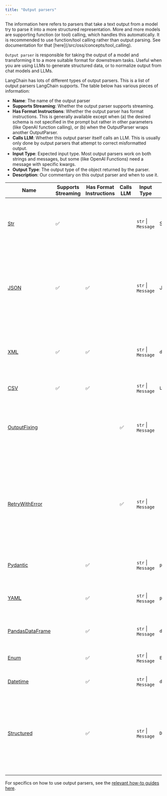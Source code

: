 ```yaml
---
title: "Output parsers"
---
```


<Note>
  The information here refers to parsers that take a text output from a model try to parse it into a more structured representation. More and more models are supporting function (or tool) calling, which handles this automatically. It is recommended to use function/tool calling rather than output parsing. See documentation for that [here](/src/oss/concepts/tool_calling).
</Note>

`Output parser` is responsible for taking the output of a model and transforming it to a more suitable format for downstream tasks. Useful when you are using LLMs to generate structured data, or to normalize output from chat models and LLMs.

LangChain has lots of different types of output parsers. This is a list of output parsers LangChain supports. The table below has various pieces of information:

* **Name**: The name of the output parser
* **Supports Streaming**: Whether the output parser supports streaming.
* **Has Format Instructions**: Whether the output parser has format instructions. This is generally available except when (a) the desired schema is not specified in the prompt but rather in other parameters (like OpenAI function calling), or (b) when the OutputParser wraps another OutputParser.
* **Calls LLM**: Whether this output parser itself calls an LLM. This is usually only done by output parsers that attempt to correct misformatted output.
* **Input Type**: Expected input type. Most output parsers work on both strings and messages, but some (like OpenAI Functions) need a message with specific kwargs.
* **Output Type**: The output type of the object returned by the parser.
* **Description**: Our commentary on this output parser and when to use it.

| Name                                                                                                                                                                                                                                    | Supports Streaming | Has Format Instructions | Calls LLM | Input Type         | Output Type          | Description                                                                                                                                                                                                                                              |
| --------------------------------------------------------------------------------------------------------------------------------------------------------------------------------------------------------------------------------------- | ------------------ | ----------------------- | --------- | ------------------ | -------------------- | -------------------------------------------------------------------------------------------------------------------------------------------------------------------------------------------------------------------------------------------------------- |
| [Str](https://python.langchain.com/api_reference/core/output_parsers/langchain_core.output_parsers.string.StrOutputParser.html)                                                                                                         | ✅                  |                         |           | `str` \| `Message` | String               | Parses texts from message objects. Useful for handling variable formats of message content (e.g., extracting text from content blocks).                                                                                                                  |
| [JSON](https://python.langchain.com/api_reference/core/output_parsers/langchain_core.output_parsers.json.JsonOutputParser.html)                                                                                                         | ✅                  | ✅                       |           | `str` \| `Message` | JSON object          | Returns a JSON object as specified. You can specify a Pydantic model and it will return JSON for that model. Probably the most reliable output parser for getting structured data that does NOT use function calling.                                    |
| [XML](https://python.langchain.com/api_reference/core/output_parsers/langchain_core.output_parsers.xml.XMLOutputParser.html#langchain_core.output_parsers.xml.XMLOutputParser)                                                          | ✅                  | ✅                       |           | `str` \| `Message` | `dict`               | Returns a dictionary of tags. Use when XML output is needed. Use with models that are good at writing XML (like Anthropic's).                                                                                                                            |
| [CSV](https://python.langchain.com/api_reference/core/output_parsers/langchain_core.output_parsers.list.CommaSeparatedListOutputParser.html#langchain_core.output_parsers.list.CommaSeparatedListOutputParser)                          | ✅                  | ✅                       |           | `str` \| `Message` | `List[str]`          | Returns a list of comma separated values.                                                                                                                                                                                                                |
| [OutputFixing](https://python.langchain.com/api_reference/langchain/output_parsers/langchain.output_parsers.fix.OutputFixingParser.html#langchain.output_parsers.fix.OutputFixingParser)                                                |                    |                         | ✅         | `str` \| `Message` |                      | Wraps another output parser. If that output parser errors, then this will pass the error message and the bad output to an LLM and ask it to fix the output.                                                                                              |
| [RetryWithError](https://python.langchain.com/api_reference/langchain/output_parsers/langchain.output_parsers.retry.RetryWithErrorOutputParser.html#langchain.output_parsers.retry.RetryWithErrorOutputParser)                          |                    |                         | ✅         | `str` \| `Message` |                      | Wraps another output parser. If that output parser errors, then this will pass the original inputs, the bad output, and the error message to an LLM and ask it to fix it. Compared to OutputFixingParser, this one also sends the original instructions. |
| [Pydantic](https://python.langchain.com/api_reference/core/output_parsers/langchain_core.output_parsers.pydantic.PydanticOutputParser.html#langchain_core.output_parsers.pydantic.PydanticOutputParser)                                 |                    | ✅                       |           | `str` \| `Message` | `pydantic.BaseModel` | Takes a user defined Pydantic model and returns data in that format.                                                                                                                                                                                     |
| [YAML](https://python.langchain.com/api_reference/langchain/output_parsers/langchain.output_parsers.yaml.YamlOutputParser.html#langchain.output_parsers.yaml.YamlOutputParser)                                                          |                    | ✅                       |           | `str` \| `Message` | `pydantic.BaseModel` | Takes a user defined Pydantic model and returns data in that format. Uses YAML to encode it.                                                                                                                                                             |
| [PandasDataFrame](https://python.langchain.com/api_reference/langchain/output_parsers/langchain.output_parsers.pandas_dataframe.PandasDataFrameOutputParser.html#langchain.output_parsers.pandas_dataframe.PandasDataFrameOutputParser) |                    | ✅                       |           | `str` \| `Message` | `dict`               | Useful for doing operations with pandas DataFrames.                                                                                                                                                                                                      |
| [Enum](https://python.langchain.com/api_reference/langchain/output_parsers/langchain.output_parsers.enum.EnumOutputParser.html#langchain.output_parsers.enum.EnumOutputParser)                                                          |                    | ✅                       |           | `str` \| `Message` | `Enum`               | Parses response into one of the provided enum values.                                                                                                                                                                                                    |
| [Datetime](https://python.langchain.com/api_reference/langchain/output_parsers/langchain.output_parsers.datetime.DatetimeOutputParser.html#langchain.output_parsers.datetime.DatetimeOutputParser)                                      |                    | ✅                       |           | `str` \| `Message` | `datetime.datetime`  | Parses response into a datetime string.                                                                                                                                                                                                                  |
| [Structured](https://python.langchain.com/api_reference/langchain/output_parsers/langchain.output_parsers.structured.StructuredOutputParser.html#langchain.output_parsers.structured.StructuredOutputParser)                            |                    | ✅                       |           | `str` \| `Message` | `Dict[str, str]`     | An output parser that returns structured information. It is less powerful than other output parsers since it only allows for fields to be strings. This can be useful when you are working with smaller LLMs.                                            |

For specifics on how to use output parsers, see the [relevant how-to guides here](/src/oss/how_to/#output-parsers).
